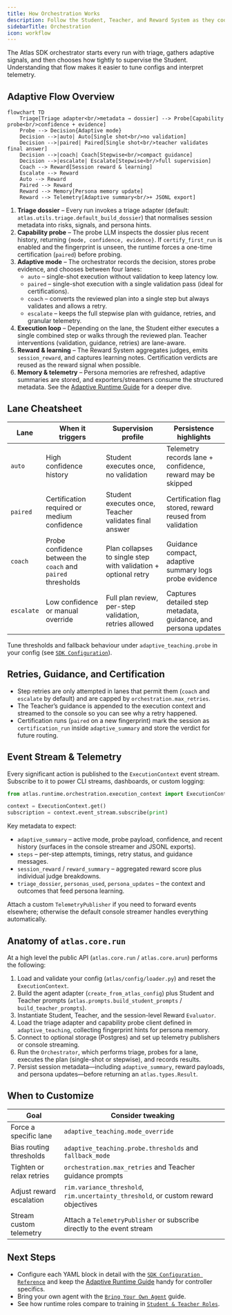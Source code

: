 ```yaml
---
title: How Orchestration Works
description: Follow the Student, Teacher, and Reward System as they coordinate an Atlas SDK run from plan to final answer.
sidebarTitle: Orchestration
icon: workflow
---
```


The Atlas SDK orchestrator starts every run with triage, gathers adaptive signals, and then chooses how tightly to supervise the Student. Understanding that flow makes it easier to tune configs and interpret telemetry.

## Adaptive Flow Overview

```mermaid
flowchart TD
    Triage[Triage adapter<br/>metadata → dossier] --> Probe[Capability probe<br/>confidence + evidence]
    Probe --> Decision{Adaptive mode}
    Decision -->|auto| Auto[Single shot<br/>no validation]
    Decision -->|paired| Paired[Single shot<br/>teacher validates final answer]
    Decision -->|coach| Coach[Stepwise<br/>compact guidance]
    Decision -->|escalate| Escalate[Stepwise<br/>full supervision]
    Coach --> Reward[Session reward & learning]
    Escalate --> Reward
    Auto --> Reward
    Paired --> Reward
    Reward --> Memory[Persona memory update]
    Reward --> Telemetry[Adaptive summary<br/>+ JSONL export]
```

1. **Triage dossier** – Every run invokes a triage adapter (default: `atlas.utils.triage.default_build_dossier`) that normalises session metadata into risks, signals, and persona hints.  
2. **Capability probe** – The probe LLM inspects the dossier plus recent history, returning `{mode, confidence, evidence}`. If `certify_first_run` is enabled and the fingerprint is unseen, the runtime forces a one-time certification (`paired`) before probing.
3. **Adaptive mode** – The orchestrator records the decision, stores probe evidence, and chooses between four lanes:
   - `auto` – single-shot execution without validation to keep latency low.
   - `paired` – single-shot execution with a single validation pass (ideal for certifications).
   - `coach` – converts the reviewed plan into a single step but always validates and allows a retry.
   - `escalate` – keeps the full stepwise plan with guidance, retries, and granular telemetry.
4. **Execution loop** – Depending on the lane, the Student either executes a single combined step or walks through the reviewed plan. Teacher interventions (validation, guidance, retries) are lane-aware.
5. **Reward & learning** – The Reward System aggregates judges, emits `session_reward`, and captures learning notes. Certification verdicts are reused as the reward signal when possible.
6. **Memory & telemetry** – Persona memories are refreshed, adaptive summaries are stored, and exporters/streamers consume the structured metadata. See the [Adaptive Runtime Guide](../runtime_adaptive_flow.md) for a deeper dive.

## Lane Cheatsheet

| Lane | When it triggers | Supervision profile | Persistence highlights |
|------|------------------|---------------------|------------------------|
| `auto` | High confidence history | Student executes once, no validation | Telemetry records lane + confidence, reward may be skipped |
| `paired` | Certification required or medium confidence | Student executes once, Teacher validates final answer | Certification flag stored, reward reused from validation |
| `coach` | Probe confidence between the `coach` and `paired` thresholds | Plan collapses to single step with validation + optional retry | Guidance compact, adaptive summary logs probe evidence |
| `escalate` | Low confidence or manual override | Full plan review, per-step validation, retries allowed | Captures detailed step metadata, guidance, and persona updates |

Tune thresholds and fallback behaviour under `adaptive_teaching.probe` in your config (see [`SDK Configuration`](/sdk/configuration#adaptive_teaching)).

## Retries, Guidance, and Certification

- Step retries are only attempted in lanes that permit them (`coach` and `escalate` by default) and are capped by `orchestration.max_retries`.  
- The Teacher’s guidance is appended to the execution context and streamed to the console so you can see why a retry happened.  
- Certification runs (`paired` on a new fingerprint) mark the session as `certification_run` inside `adaptive_summary` and store the verdict for future routing.

## Event Stream & Telemetry

Every significant action is published to the `ExecutionContext` event stream. Subscribe to it to power CLI streams, dashboards, or custom logging:

```python
from atlas.runtime.orchestration.execution_context import ExecutionContext

context = ExecutionContext.get()
subscription = context.event_stream.subscribe(print)
```

Key metadata to expect:

- `adaptive_summary` – active mode, probe payload, confidence, and recent history (surfaces in the console streamer and JSONL exports).
- `steps` – per-step attempts, timings, retry status, and guidance messages.
- `session_reward` / `reward_summary` – aggregated reward score plus individual judge breakdowns.
- `triage_dossier`, `personas_used`, `persona_updates` – the context and outcomes that feed persona learning.

Attach a custom `TelemetryPublisher` if you need to forward events elsewhere; otherwise the default console streamer handles everything automatically.

## Anatomy of `atlas.core.run`

At a high level the public API (`atlas.core.run` / `atlas.core.arun`) performs the following:

1. Load and validate your config (`atlas/config/loader.py`) and reset the `ExecutionContext`.
2. Build the agent adapter (`create_from_atlas_config`) plus Student and Teacher prompts (`atlas.prompts.build_student_prompts` / `build_teacher_prompts`).
3. Instantiate Student, Teacher, and the session-level Reward `Evaluator`.
4. Load the triage adapter and capability probe client defined in `adaptive_teaching`, collecting fingerprint hints for persona memory.
5. Connect to optional storage (Postgres) and set up telemetry publishers or console streaming.
6. Run the `Orchestrator`, which performs triage, probes for a lane, executes the plan (single-shot or stepwise), and records results.
7. Persist session metadata—including `adaptive_summary`, reward payloads, and persona updates—before returning an `atlas.types.Result`.

## When to Customize

| Goal | Consider tweaking |
|------|-------------------|
| Force a specific lane | `adaptive_teaching.mode_override` |
| Bias routing thresholds | `adaptive_teaching.probe.thresholds` and `fallback_mode` |
| Tighten or relax retries | `orchestration.max_retries` and Teacher guidance prompts |
| Adjust reward escalation | `rim.variance_threshold`, `rim.uncertainty_threshold`, or custom reward objectives |
| Stream custom telemetry | Attach a `TelemetryPublisher` or subscribe directly to the event stream |

## Next Steps

- Configure each YAML block in detail with the [`SDK Configuration Reference`](/sdk/configuration) and keep the [Adaptive Runtime Guide](../runtime_adaptive_flow.md) handy for controller specifics.
- Bring your own agent with the [`Bring Your Own Agent`](/sdk/adapters) guide.
- See how runtime roles compare to training in [`Student & Teacher Roles`](/sdk/student-teacher-roles).
